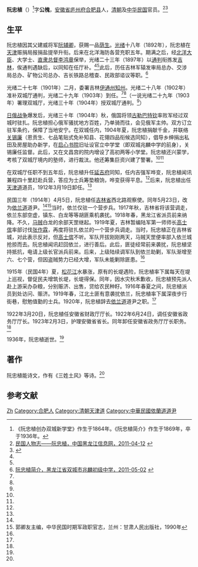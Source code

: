 '''阮忠植'''（{{bd|1869年||1936年|}}）<ref>《阮忠植创办双城新学堂》作生于1864年。《阮忠植简介》作生于1869年，卒于1936年。</ref>字'''公槐'''，[[安徽省|安徽省]][[庐州府|庐州府]][[合肥县|合肥县]]人，[[清朝|清朝]]及[[中华民国|中华民国]]官员。<ref name=hlj>[http://www.hljic.gov.cn/sqgl/mrfc/t20110412_545822.htm 民国人物志——阮忠植，中国黑龙江信息网，2011-04-12] {{webarchive|url=https://web.archive.org/web/20110822072626/http://www.hljic.gov.cn/sqgl/mrfc/t20110412_545822.htm |date=2011-08-22 }}</ref><ref name=bcxw>{{Cite web |url=http://news.my399.com/system/20110321/000153418.html |title=阮忠植创办双城新学堂，冰城新闻，2011-03-21 |accessdate=2013-06-23 |archive-date=2011-05-30 |archive-url=https://web.archive.org/web/20110530023031/http://news.my399.com/system/20110321/000153418.html |dead-url=no }}</ref>

==生平==
阮忠植因其父建威将军[[阮辅卿|阮辅卿]]，获赐一品[[荫生|荫生]]。[[光绪|光绪]]十八年（1892年），阮忠植在[[天津|天津]]赈捐局报捐盐提举升衔。后来在北洋海防各营充职五年。期满之后，经[[北洋大臣|北洋大臣]]、大学士、[[直隶总督|直隶总督]][[李鸿章|李鸿章]]保举，光绪二十三年（1897年）以[[通判|通判]]衔拣发[[吉林|吉林]]，俟通判遇缺后，以同知在任厅补。<ref name=hlj/><ref name=bcxw/>此后，历任吉林军辕发审局总办、交涉局总办、矿物公司总办、吉长铁路总稽查、民政部谘议等职。<ref name=zhaolin>[http://www.zlcjzx.com/wygkcn_ShowArticle.asp?EC_ArticleID=2085 阮忠植简介，黑龙江省双城市兆麟初级中学，2011-05-02] {{Wayback|url=http://www.zlcjzx.com/wygkcn_ShowArticle.asp?EC_ArticleID=2085 |date=20160304134822 }}</ref>

光绪二十七年（1901年）二月，委署吉林[[伊通州|伊通州]][[知州|知州]]。光绪二十八年（1902年）准补双城厅通判，光绪二十九年（1903年）到任。<ref name=hlj/><ref name=bcxw/>（一说光绪二十九年（1903年）署理双城厅，光绪三十年（1904年）授双城厅通判。<ref name=zhaolin/>）

[[日俄战争|日俄战争]]爆发后，光绪三十年（1904年）秋，俄国将领[[古勒巴特钦|古勒巴特钦]]率败军经过双城时驻扎。阮忠植担心俄军骚扰地方百姓，乃单骑而往，会见俄军主帅。双方订立驻军条约，保障了当地安宁。在双城任内，1904年夏，阮忠植捐献千金，并联络[[关锡廉|关锡廉]]（恩贡生、七品笔贴式免补知县、花翎四品衔候选同知），倡导乡绅捐出私田及房屋助办新学，在[[启心书院|启心书院]]旧址设官立中学堂（即双城兆麟中学的前身），关锡廉任监督。此后，又在文昌宫的院内增设了高初两等小学堂。阮忠植还兴蒙学，考核了双城厅境内的塾师，进行裁汰。他还筹集巨资兴建了警署。<ref name=hlj/><ref name=bcxw/>

在双城厅任职不到五年后，阮忠植升任[[延吉府|延吉府]]同知，任内吉强军哗变，阮忠植闻讯兼程四十里赶赴兵营，答应为士兵筹垫粮饷，哗变获得平息。<ref name=hlj/>后来，阮忠植出任[[天津道|天津道]]道员，1912年3月19日卸任。<ref name=guo/>

民国三年（1914年）4月5日，阮忠植任[[吉林省|吉林省]]西北路观察使。同年5月23日，改为[[依兰道|依兰道]]道尹。<ref name=zhaolin/><ref name=guo>郭卿友主编，中华民国时期军政职官志，兰州：甘肃人民出版社，1990年</ref>当时，依兰仅驻一个营步兵。1917年秋，吉林省将该营调走，依兰东部空虚，镇东、白龙等等胡匪乘机袭扰。1918年春，黑龙江省派员前来纳降。不久，[[马贼|马贼]]白龙的余部天罡继起。1919年夏，吉林暂编陆军第一师师长[[高士傧|高士傧]]率部讨伐[[张作霖|张作霖]]，再度将驻扎依兰的一个营步兵调走。当时，阮忠植正在吉林省城，对此表示反对，但[[高士傧|高士傧]]不听。军队开拔刚刚两天，马贼天罡便率部入依兰城抢掠而去。阮忠植闻讯赶回依兰，进行善后。此后，匪徒经常前来袭扰，阮忠植坚持抵抗，电请上级长官派兵前来。后来，上级陆续调军队到依兰助剿，军队渐增至六、七个营，但因盗贼势力已经大增，军队未能剿除匪患。<ref name=hlj/>

1915年（民国4年）夏，[[松花江|松花江]]水暴涨，原有的长堤遇险，阮忠植率下属每天在堤上巡视，督促民夫增筑长堤，长堤得保。同年，因水灾秋禾歉收，阮忠植预先派人赴上游采办杂粮，分别赈济、出售，贷给农民种籽。1916年春夏之间，阮忠植派员到处访问、赈济。1919年春，江北土匪有意袭扰依兰，阮忠植率下属深夜步行街巷，慰勉值勤的士兵。1920年，阮忠植辞去[[依兰道|依兰道]]道尹之职。<ref name=hlj/>

1922年3月20日，阮忠植任安徽省财政厅厅长。1922年6月24日，调任安徽省政务厅厅长。1923年2月3日，护理安徽省省长。同年卸任安徽省政务厅厅长职务。<ref name=guo/>

1936年，阮忠植逝世。<ref name=zhaolin/>

==著作==
阮忠植能诗文，作有《三姓土风》等诗。<ref name=hlj/>

==参考文献==
{{reflist}}

{{安徽行政长官|北省}}
{{DEFAULTSORT:Ruan阮}}
[[Category:阮姓|Zh]]
[[Category:合肥人|Category:合肥人]]
[[Category:清朝天津道|Category:清朝天津道]]
[[Category:中華民國依蘭道道尹|Category:中華民國依蘭道道尹]]